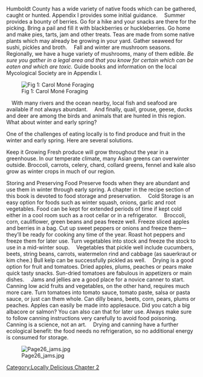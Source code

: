 {{Template:Locally Delicious sidebar}}
Humboldt County has a wide variety of native foods which can be gathered, caught or hunted. Appendix I provides some initial guidance. 
 Summer provides a bounty of berries. Go for a hike and your snacks are there for the picking. Bring a pail and fill it with blackberries or huckleberries. Go home and make pies, tarts, jam and other treats. Teas are made from some native plants which may already be growing in your yard. Gather seaweed for sushi, pickles and broth.
 Fall and winter are mushroom seasons. Regionally, we have a huge variety of mushrooms, many of them edible. ''Be sure you gather in a legal area and that you know for certain which can be eaten and which are toxic.'' Guide books and information on the local Mycological Society are in Appendix I.

[[Image:page25_foraging.jpg|right|thumb|Fig 1: Carol Moné Foraging]]

 With many rivers and the ocean nearby, local fish and seafood are available if not always abundant.
 And finally, quail, grouse, geese, ducks and deer are among the birds and animals that are hunted in this region.
What about winter and early spring?

One of the challenges of eating locally is to find produce and fruit in the winter and early spring. Here are several solutions.

Keep it Growing
Fresh produce will grow throughout the year in a greenhouse. In our temperate climate, many Asian greens can overwinter outside. Broccoli, carrots, celery, chard, collard greens, fennel and kale also grow as winter crops in much of our region.

Storing and Preserving Food
Preserve foods when they are abundant and use them in winter through early spring. A chapter in the recipe section of this book is devoted to food storage and preservation.
 Cold Storage is an easy option for foods such as winter squash, onions, garlic and root vegetables. Food can be kept for extended periods of time if kept cold either in a cool room such as a root cellar or in a refrigerator. 
 Broccoli, corn, cauliflower, green beans and peas freeze well. Freeze sliced apples and berries in a bag. Cut up sweet peppers or onions and freeze them—they’ll be ready for cooking any time of the year. Roast hot peppers and freeze them for later use. Turn vegetables into stock and freeze the stock to use in a mid-winter soup. 
 Vegetables that pickle well include cucumbers, beets, string beans, carrots, watermelon rind and cabbage (as sauerkraut or kim chee.) Bull kelp can be successfully pickled as well. 
 Drying is a good option for fruit and tomatoes. Dried apples, plums, peaches or pears make quick tasty snacks. Sun-dried tomatoes are fabulous in appetizers or main dishes.
 Jams and jellies are a good place for a novice canner to start. Canning low acid fruits and vegetables, on the other hand, requires much more care. Turn tomatoes into tomato sauce, tomato paste, salsa or pasta sauce, or just can them whole. Can dilly beans, beets, corn, pears, plums or peaches. Apples can easily be made into applesauce. Did you catch a big albacore or salmon? You can also can that for later use. Always make sure to follow canning instructions very carefully to avoid food poisoning. Canning is a science, not an art.
 Drying and canning have a further ecological benefit: the food needs no refrigeration, so no additional energy is consumed for storage.

[[Image:Page26_jams.jpg|center]]
[[Category:Locally Delicious Chapter 2]]